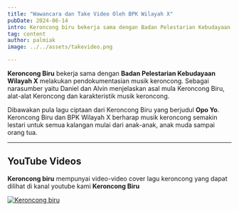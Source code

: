 ```yaml
---
title: "Wawancara dan Take Video Oleh BPK Wilayah X"
pubDate: 2024-06-14
intro: Keroncong biru bekerja sama dengan Badan Pelestarian Kebudayaan Wilayah X melakukan pendokumentasian musik keroncong.
tag: content
author: palmiak
image: ../../assets/takevideo.png

---
```

**Keroncong Biru** bekerja sama dengan **Badan Pelestarian Kebudayaan Wilayah X** melakukan pendokumentasian musik keroncong. Sebagai narasumber yaitu Daniel dan Alvin menjelaskan asal mula Keroncong Biru, alat-alat Keroncong dan karakteristik musik keroncong.

Dibawakan pula lagu ciptaan dari Keroncong Biru yang berjudul **Opo Yo**. Keroncong Biru dan BPK Wilayah X berharap musik keroncong semakin lestari untuk semua kalangan mulai dari anak-anak, anak muda sampai orang tua.

___
## YouTube Videos

**Keroncong biru** mempunyai video-video cover lagu keroncong yang dapat dilihat di kanal youtube kami **Keroncong Biru**

[![Keroncong biru](https://img.youtube.com/vi/RjARQSvD0bM/maxresdefault.jpg)](https://www.youtube.com/watch?v=RjARQSvD0bM)
